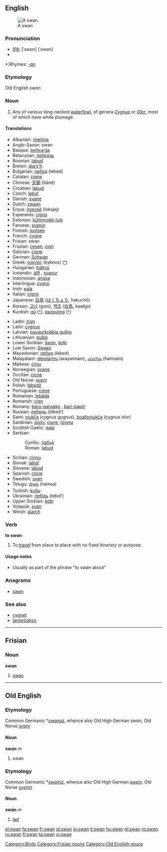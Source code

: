 ==English==
[[Image:Schwan1 db.jpg|thumb|A swan]]

===Pronunciation===
*[[w:IPA|IPA]]: {{UK}} [ˈswɒn] {{US}} [ˈswɑn]
*{{audio|en-us-swan.ogg|Audio (US)}}

*:Rhymes: [[Rhymes:English:-ɒn|-ɒn]]
===Etymology===
Old English ''swan''
===Noun===
{{en-noun}}
# Any of various long-necked [[waterfowl]], of genera ''[[Cygnus]]'' or ''[[Olor]]'', most of which have white plumage.

====Translations====
{{trans-top|swan}}
*Albanian: [[mjellma]]
*Anglo-Saxon: swan {{m}}
*Basque: [[beltxarga]]
*Belarusian: [[лебедзь]]
*Bosnian: [[labud]] {{m}}
*Breton: [[alarc’h]] {{m}}
*Bulgarian: [[лебед]] (lebed)
*Catalan: [[cigne]]
*Chinese: [[天鹅]] (tiāné)
*Croatian: [[labud]] {{m}}
*Czech: [[labuť]] {{f}}
*Danish: [[svane]] {{c}}
*Dutch: [[zwaan]] {{f}}
*Erzya: [[локсей]] (loksjej)
*Esperanto: [[cigno]]
*Estonian: [[kühmnokk-luik]]
*Faroese: [[svanur]] {{m}}
*Finnish: [[joutsen]]
*French: [[cygne]] {{m}}
*Frisian: swan
*Friulian: [[cesen]], [[cign]]
*Galician: [[cisne]]
*German: [[Schwan]] {{m}}
*Greek: [[κύκνος]] (kyknos) ([[:el:κύκνος|^]])
*Hungarian: [[hattyú]]
*Icelandic: [[álft]] {{f}}, [[svanur]] {{m}}
*Indonesian: [[angsa]]
*Interlingua: [[cygno]]
*Irish: [[eala]]
*Italian: [[cigno]] {{m}}
*Japanese: [[白鳥]] ([[はくちょう]], hakuchō)
*Korean: [[고니]] (goni), [[백조]] ([[白鳥]], baekjo)
*Kurdish: [[qû]] ([[:ku:qû|^]]), [[qazquling]] ([[:ku:qazquling|^]])
{{trans-mid}}
*Ladin: [[zign]]
*Latin: [[cygnus]] {{m}}
*Latvian: [[paugurknābja gulbis]]
*Lithuanian: [[gulbė]]
*Lower Sorbian: [[šwon]], [[kołp]]
*Low Saxon: [[Swaan]] {{m}}
*Macedonian: [[лебед]] (lebed)
*Malayalam: [[അരയന്നം]] (arayannam), [[ഹംസം]] (hamsam)
*Maltese: [[ċinju]]
*Norwegian: [[svane]] {{m}}
*Occitan: [[cicne]]
*Old Norse: [[svanr]] {{m}}
*Polish: [[łabędź]] {{m}}
*Portuguese: [[cisne]] {{m}}
*Romanian: [[lebăda]]
*Romansh: [[cign]]
*Romany: [[baro-gansako]] {{m}}, [[bari-papin]] {{f}}
*Russian: [[лебедь]] (lébed’) {{m}}
*Sami: [[njukča]] (cygnus gygnus), [[boallonjukča]] (cygnus olor)
*Sardinian: [[sìsini]], [[cisne]], [[tzignu]]
*Scottish Gaelic: [[eala]]
*Serbian:
*:Cyrillic: [[лабуд]] {{m}}
*:Roman: [[labud]] {{m}}
*Sicilian: [[cinnu]]
*Slovak: [[labuť]]
*Slovene: [[labod]] {{m}}
*Spanish: [[cisne]] {{m}}
*Swedish: [[svan]]
*Telugu: [[హంస]] (hamsa)
*Turkish: [[kuğu]]
*Ukrainian: [[лебідь]] (lebid’)
*Upper Sorbian: [[kołp]]
*Volapük: [[svan]]
*Welsh: [[alarch]]
{{trans-bottom}}

===Verb===
'''to swan'''

#{{UK}} To [[travel]] from place to place with no fixed itinerary or purpose.

====Usage notes====
*Usually as part of the phrase "to swan about"

===Anagrams===
*[[sawn]]

===See also===
*[[cygnet]]
*[[lamentation]]

[[Category:Birds]]

----

==Frisian==
===Noun===
'''swan'''

# [[swan]]

[[Category:Frisian nouns]]

----

==Old English==
===Etymology===
Common Germanic *''[[swanaz]]'', whence also Old High German ''swan'', Old Norse ''[[svanr]]''
====Noun====
'''swan''' ''m''

# swan

===Etymology===
Common Germanic *''[[swainiz]]'', whence also Old High German ''[[swein]]'', Old Norse ''[[sveinn]]''
====Noun====
'''swān''' ''m''

# [[lad]]

[[Category:Old English nouns]]

[[el:swan]]
[[fa:swan]]
[[fr:swan]]
[[gl:swan]]
[[io:swan]]
[[it:swan]]
[[hu:swan]]
[[pl:swan]]
[[ro:swan]]
[[ru:swan]]
[[fi:swan]]
[[ta:swan]]
[[vi:swan]]
